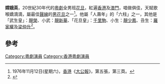 '''嫦娥英'''，20世紀30年代的[[粵劇|粵劇]]全男班[[花旦|花旦]]，紅遍[[香港|香港]]及[[澳門|澳門]]，唱做俱佳，天賦歌喉嬌滴滴，屬最佳[[聲線|聲線]]的[[男|男]][[花旦|花旦]]之一<ref>1976年11月12日(星期六)，[[香港|香港]]《[[大公報|大公報]]》，第五張，第三頁。</ref>。他屬「人壽年」的「六柱」之一，其他是「武生皇」：[[靚榮|靚榮]]、小武：[[靚新華|靚新華]]、「花旦皇」：[[千里駒|千里駒]]、小生：[[靚少鳳|靚少鳳]]、丑生：[[羅家權|羅家權]]及[[梁仲升|梁仲升]]<ref>{{Cite web |url=http://www.huadu.gov.cn:8080/was40/detail?record=365&channelid=4374 |title=廣州花都區政府網頁 |access-date=2009-10-01 |archive-date=2005-04-26 |archive-url=https://web.archive.org/web/20050426014818/http://www.huadu.gov.cn:8080/was40/detail?record=365&channelid=4374 |dead-url=no }}</ref>。

== 參考 ==
{{reflist}}

[[Category:粵劇演員|Category:粵劇演員]]
[[Category:香港粵劇演員|Category:香港粵劇演員]]
